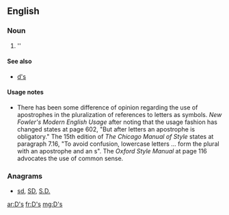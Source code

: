 {{also|ds|ds.|d's|D's|dS|Ds|DS|D.S.|D. S.}}
==English==

===Noun===
{{head|en|plural}}

# ''{{plural of|D|lang=en}}

====See also====
* [[d's]]

====Usage notes====
* There has been some difference of opinion regarding the use of apostrophes in the pluralization of references to letters as symbols.  ''New Fowler's Modern English Usage'' after noting that the usage fashion has changed states at page 602, "But after letters an apostrophe is obligatory."    The 15th edition of ''The Chicago Manual of Style'' states at paragraph 7.16, "To avoid confusion, lowercase letters ... form the plural with an apostrophe and an s".  The ''Oxford Style Manual'' at page 116 advocates the use of common sense.

===Anagrams===
* [[sd#English|sd]], [[SD#English|SD]], [[S.D.#English|S.D.]]

[[ar:D's]]
[[fr:D's]]
[[mg:D's]]